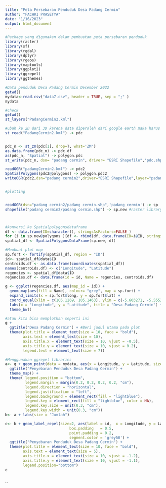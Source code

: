 ---
title: "Peta Persebaran Penduduk Desa Padang Cermin"
author: "FACHRI PRASETYA"
date: "1/16/2023"
output: html_document
---


```{r}
#Package yang digunakan dalam pembuatan peta persebaran penduduk
library(raster)
library(sf)
library(rgdal)
library(dplyr)
library(rgeos)
library(maptools)
library(ggplot2)
library(ggrepel)
library(ggthemes)
```


```{r}
#Data penduduk Desa Padang Cermin Desember 2022
getwd()
mydata<-read.csv("data7.csv", header = TRUE, sep = ";" )
mydata

```


```{r}

#check
getwd()
st_layers("PadangCermin2.kml")

#ubah ke 2D dari 3D karena data diperoleh dari google earth maka harus diubah menjadi file shp
st_read("PadangCermin2.kml") -> pdc  


pdc_n <- st_zm(pdc[1], drop=T, what='ZM')
as.data.frame(pdc_n) -> pdc.df
as(pdc_n, "Spatial") -> polygon.pdc
st_write(pdc_n, dsn= "padang cermin", driver= "ESRI Shapefile",'pdc.shp')
```

```{r}

readOGR("padangCermin2.kml") -> pdc2
SpatialPolygons(pdc2@polygons) -> polygon.pdc2
writeOGR(pdc2,dsn="padang cermin2",driver="ESRI Shapefile",layer="padang cermin")


#plotting


readOGR(dsn="padang cermin2/padang cermin.shp",'padang cermin') -> sp
shapefile("padang cermin2/padang cermin.shp") -> sp.new #raster library



#konversi ke Spatialpolygonsdataframe
df <- data.frame(ID=character(), stringsAsFactors=FALSE )
for (i in sp.new@polygons ){df <- rbind(df, data.frame(ID=i@ID, stringsAsFactors=FALSE))  }
spatial_df <- SpatialPolygonsDataFrame(sp.new, df)
```

```{r}
#Membuat plot map
sp.fort <- fortify(spatial_df, region = "ID")
id<- spatial_df@data$ID
centroids.df <- as.data.frame(coordinates(spatial_df))
names(centroids.df) <- c("Longitude", "Latitude")
regencies <- spatial_df@data$ID
regencies.df <- data.frame(id = id, Name = regencies, centroids.df)

g <- ggplot(regencies.df, aes(map_id = id)) + 
  geom_map(aes(fill = Name), colour= "grey", map = sp.fort) +
  expand_limits(x = sp.fort$long, y = sp.fort$lat) + 
  coord_equal(xlim = c(105.1269, 105.1463), ylim = c(-5.603271, -5.555263)) + #Batas koordinat bisa dipperoleh saat menjalankan syntax nomor 35/38
  labs(x = "Longitude", y = "Latitude", title = "Desa Padang Cermin") +
  theme_bw()

#atau kita bisa memplotkan seperti ini
g +
  ggtitle("Desa Padang Cermin") + #Beri judul utama pada plot
  theme(plot.title = element_text(size = 10, face = "bold"),
        axis.text = element_text(size = 10),
        axis.title.x = element_text(size = 10, vjust = -0.5),
        axis.title.y = element_text(size = 10, vjust = 0.2),
        legend.text = element_text(size = 7))

#Menggunakan ggrepel libraries
a<- g + geom_point(data = mydata, aes(x = Longitude, y = Latitude, size = Jumlah), color="black", alpha=0.5, show.legend= T) + 
  ggtitle("Penyebaran Penduduk Desa Padang Cermin") + 
  theme_map() +
  theme( legend.position = "bottom",
         legend.margin = margin(0.2, 0.2, 0.2, 0.2, "cm"),
         legend.direction = "horizontal",
         legend.justification = "left",
         legend.background = element_rect(fill = "lightblue"),
         legend.key = element_rect(fill = "lightblue", color = NA),
         legend.key.size = unit(0.3, "cm"),
         legend.key.width = unit(0.3, "cm"))
b<- a + labs(size = "Jumlah")

c<- b + geom_label_repel(size=2, aes(label = id,  x = Longitude, y = Latitude),data=regencies.df,
                             box.padding   = 0.5,
                             point.padding = 0.2,
                             segment.color = 'grey50') +
  ggtitle("Penyebaran Penduduk Desa Padang Cermin") +
  theme(plot.title = element_text(size = 10, face = "bold"),
        axis.text = element_text(size = 5),
        axis.title.x = element_text(size = 10, vjust = -1.2),
        axis.title.y = element_text(size = 10, vjust = -1.1),
        legend.position="bottom") 
c
  
```



``

